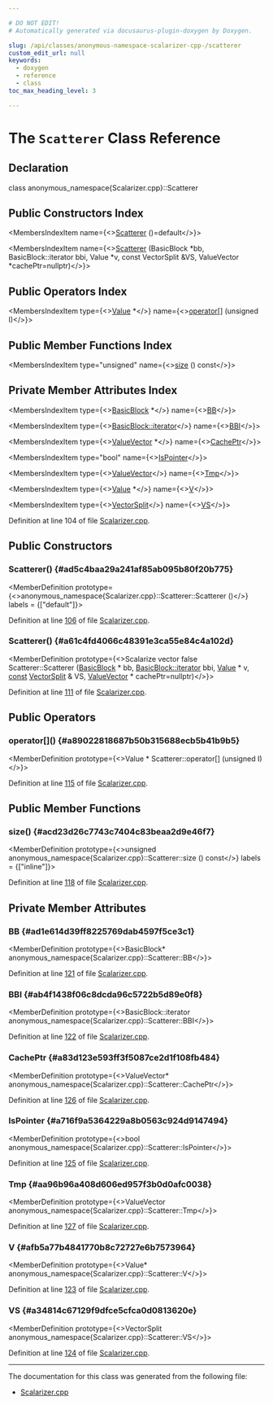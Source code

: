 ```yaml
---

# DO NOT EDIT!
# Automatically generated via docusaurus-plugin-doxygen by Doxygen.

slug: /api/classes/anonymous-namespace-scalarizer-cpp-/scatterer
custom_edit_url: null
keywords:
  - doxygen
  - reference
  - class
toc_max_heading_level: 3

---
```





# The `Scatterer` Class Reference

<DoxygenPage pluginConfig={pluginConfig}>



## Declaration

<CodeBlock>class anonymous_namespace{Scalarizer.cpp}::Scatterer</CodeBlock>

## Public Constructors Index

<MembersIndex>

<MembersIndexItem
  name={<><a href="#ad5c4baa29a241af85ab095b80f20b775">Scatterer</a> ()=default</>}>
</MembersIndexItem>

<MembersIndexItem
  name={<><a href="#a61c4fd4066c48391e3ca55e84c4a102d">Scatterer</a> (BasicBlock &#42;bb, BasicBlock::iterator bbi, Value &#42;v, const VectorSplit &amp;VS, ValueVector &#42;cachePtr=nullptr)</>}>
</MembersIndexItem>

</MembersIndex>

## Public Operators Index

<MembersIndex>

<MembersIndexItem
  type={<><a href="/docs/api/classes/llvm/value">Value</a> &#42;</>}
  name={<><a href="#a89022818687b50b315688ecb5b41b9b5">operator&#91;&#93;</a> (unsigned I)</>}>
</MembersIndexItem>

</MembersIndex>

## Public Member Functions Index

<MembersIndex>

<MembersIndexItem
  type="unsigned"
  name={<><a href="#acd23d26c7743c7404c83beaa2d9e46f7">size</a> () const</>}>
</MembersIndexItem>

</MembersIndex>

## Private Member Attributes Index

<MembersIndex>

<MembersIndexItem
  type={<><a href="/docs/api/classes/llvm/basicblock">BasicBlock</a> &#42;</>}
  name={<><a href="#ad1e614d39ff8225769dab4597f5ce3c1">BB</a></>}>
</MembersIndexItem>

<MembersIndexItem
  type={<><a href="/docs/api/classes/llvm/basicblock/#a98c0a84a5dfa8bce341c829709f171e5">BasicBlock::iterator</a></>}
  name={<><a href="#ab4f1438f06c8dcda96c5722b5d89e0f8">BBI</a></>}>
</MembersIndexItem>

<MembersIndexItem
  type={<><a href="/docs/api/namespaces/anonymous-scalarizer-cpp-/#af21cce5870cae1f220cf06923ba376f4">ValueVector</a> &#42;</>}
  name={<><a href="#a83d123e593ff3f5087ce2d1f108fb484">CachePtr</a></>}>
</MembersIndexItem>

<MembersIndexItem
  type="bool"
  name={<><a href="#a716f9a5364229a8b0563c924d9147494">IsPointer</a></>}>
</MembersIndexItem>

<MembersIndexItem
  type={<><a href="/docs/api/namespaces/anonymous-scalarizer-cpp-/#af21cce5870cae1f220cf06923ba376f4">ValueVector</a></>}
  name={<><a href="#aa96b96a408d606ed957f3b0d0afc0038">Tmp</a></>}>
</MembersIndexItem>

<MembersIndexItem
  type={<><a href="/docs/api/classes/llvm/value">Value</a> &#42;</>}
  name={<><a href="#afb5a77b4841770b8c72727e6b7573964">V</a></>}>
</MembersIndexItem>

<MembersIndexItem
  type={<><a href="/docs/api/structs/anonymous-namespace-scalarizer-cpp-/vectorsplit">VectorSplit</a></>}
  name={<><a href="#a34814c67129f9dfce5cfca0d0813620e">VS</a></>}>
</MembersIndexItem>

</MembersIndex>


Definition at line 104 of file <a href="/docs/api/files/lib/lib/transforms/lib/transforms/scalar/scalarizer-cpp">Scalarizer.cpp</a>.

<SectionDefinition>

## Public Constructors

### Scatterer() {#ad5c4baa29a241af85ab095b80f20b775}

<MemberDefinition
  prototype={<>anonymous&#95;namespace&#123;Scalarizer.cpp&#125;::Scatterer::Scatterer ()</>}
  labels = {["default"]}>

Definition at line <a href="/docs/api/files/lib/lib/transforms/lib/transforms/scalar/scalarizer-cpp/#l00106">106</a> of file <a href="/docs/api/files/lib/lib/transforms/lib/transforms/scalar/scalarizer-cpp">Scalarizer.cpp</a>.
</MemberDefinition>

### Scatterer() {#a61c4fd4066c48391e3ca55e84c4a102d}

<MemberDefinition
  prototype={<>Scalarize vector false Scatterer::Scatterer (<a href="/docs/api/classes/llvm/basicblock">BasicBlock</a> &#42; bb, <a href="/docs/api/classes/llvm/basicblock/#a98c0a84a5dfa8bce341c829709f171e5">BasicBlock::iterator</a> bbi, <a href="/docs/api/classes/llvm/value">Value</a> &#42; v, <a href="/docs/api/files/lib/lib/target/lib/target/aarch64/aarch64promoteconstant-cpp/#a90f8350fecae261c25be85d38b451bff">const</a> <a href="/docs/api/structs/anonymous-namespace-scalarizer-cpp-/vectorsplit">VectorSplit</a> &amp; VS, <a href="/docs/api/namespaces/anonymous-scalarizer-cpp-/#af21cce5870cae1f220cf06923ba376f4">ValueVector</a> &#42; cachePtr=nullptr)</>}>

Definition at line <a href="/docs/api/files/lib/lib/transforms/lib/transforms/scalar/scalarizer-cpp/#l00111">111</a> of file <a href="/docs/api/files/lib/lib/transforms/lib/transforms/scalar/scalarizer-cpp">Scalarizer.cpp</a>.
</MemberDefinition>

</SectionDefinition>

<SectionDefinition>

## Public Operators

### operator&#91;&#93;() {#a89022818687b50b315688ecb5b41b9b5}

<MemberDefinition
  prototype={<>Value &#42; Scatterer::operator&#91;&#93; (unsigned I)</>}>

Definition at line <a href="/docs/api/files/lib/lib/transforms/lib/transforms/scalar/scalarizer-cpp/#l00115">115</a> of file <a href="/docs/api/files/lib/lib/transforms/lib/transforms/scalar/scalarizer-cpp">Scalarizer.cpp</a>.
</MemberDefinition>

</SectionDefinition>

<SectionDefinition>

## Public Member Functions

### size() {#acd23d26c7743c7404c83beaa2d9e46f7}

<MemberDefinition
  prototype={<>unsigned anonymous&#95;namespace&#123;Scalarizer.cpp&#125;::Scatterer::size () const</>}
  labels = {["inline"]}>

Definition at line <a href="/docs/api/files/lib/lib/transforms/lib/transforms/scalar/scalarizer-cpp/#l00118">118</a> of file <a href="/docs/api/files/lib/lib/transforms/lib/transforms/scalar/scalarizer-cpp">Scalarizer.cpp</a>.
</MemberDefinition>

</SectionDefinition>

<SectionDefinition>

## Private Member Attributes

### BB {#ad1e614d39ff8225769dab4597f5ce3c1}

<MemberDefinition
  prototype={<>BasicBlock&#42; anonymous&#95;namespace&#123;Scalarizer.cpp&#125;::Scatterer::BB</>}>

Definition at line <a href="/docs/api/files/lib/lib/transforms/lib/transforms/scalar/scalarizer-cpp/#l00121">121</a> of file <a href="/docs/api/files/lib/lib/transforms/lib/transforms/scalar/scalarizer-cpp">Scalarizer.cpp</a>.
</MemberDefinition>

### BBI {#ab4f1438f06c8dcda96c5722b5d89e0f8}

<MemberDefinition
  prototype={<>BasicBlock::iterator anonymous&#95;namespace&#123;Scalarizer.cpp&#125;::Scatterer::BBI</>}>

Definition at line <a href="/docs/api/files/lib/lib/transforms/lib/transforms/scalar/scalarizer-cpp/#l00122">122</a> of file <a href="/docs/api/files/lib/lib/transforms/lib/transforms/scalar/scalarizer-cpp">Scalarizer.cpp</a>.
</MemberDefinition>

### CachePtr {#a83d123e593ff3f5087ce2d1f108fb484}

<MemberDefinition
  prototype={<>ValueVector&#42; anonymous&#95;namespace&#123;Scalarizer.cpp&#125;::Scatterer::CachePtr</>}>

Definition at line <a href="/docs/api/files/lib/lib/transforms/lib/transforms/scalar/scalarizer-cpp/#l00126">126</a> of file <a href="/docs/api/files/lib/lib/transforms/lib/transforms/scalar/scalarizer-cpp">Scalarizer.cpp</a>.
</MemberDefinition>

### IsPointer {#a716f9a5364229a8b0563c924d9147494}

<MemberDefinition
  prototype={<>bool anonymous&#95;namespace&#123;Scalarizer.cpp&#125;::Scatterer::IsPointer</>}>

Definition at line <a href="/docs/api/files/lib/lib/transforms/lib/transforms/scalar/scalarizer-cpp/#l00125">125</a> of file <a href="/docs/api/files/lib/lib/transforms/lib/transforms/scalar/scalarizer-cpp">Scalarizer.cpp</a>.
</MemberDefinition>

### Tmp {#aa96b96a408d606ed957f3b0d0afc0038}

<MemberDefinition
  prototype={<>ValueVector anonymous&#95;namespace&#123;Scalarizer.cpp&#125;::Scatterer::Tmp</>}>

Definition at line <a href="/docs/api/files/lib/lib/transforms/lib/transforms/scalar/scalarizer-cpp/#l00127">127</a> of file <a href="/docs/api/files/lib/lib/transforms/lib/transforms/scalar/scalarizer-cpp">Scalarizer.cpp</a>.
</MemberDefinition>

### V {#afb5a77b4841770b8c72727e6b7573964}

<MemberDefinition
  prototype={<>Value&#42; anonymous&#95;namespace&#123;Scalarizer.cpp&#125;::Scatterer::V</>}>

Definition at line <a href="/docs/api/files/lib/lib/transforms/lib/transforms/scalar/scalarizer-cpp/#l00123">123</a> of file <a href="/docs/api/files/lib/lib/transforms/lib/transforms/scalar/scalarizer-cpp">Scalarizer.cpp</a>.
</MemberDefinition>

### VS {#a34814c67129f9dfce5cfca0d0813620e}

<MemberDefinition
  prototype={<>VectorSplit anonymous&#95;namespace&#123;Scalarizer.cpp&#125;::Scatterer::VS</>}>

Definition at line <a href="/docs/api/files/lib/lib/transforms/lib/transforms/scalar/scalarizer-cpp/#l00124">124</a> of file <a href="/docs/api/files/lib/lib/transforms/lib/transforms/scalar/scalarizer-cpp">Scalarizer.cpp</a>.
</MemberDefinition>

</SectionDefinition>

<hr/>

The documentation for this class was generated from the following file:

<ul>
<li><a href="/docs/api/files/lib/lib/transforms/lib/transforms/scalar/scalarizer-cpp">Scalarizer.cpp</a></li>
</ul>

</DoxygenPage>
